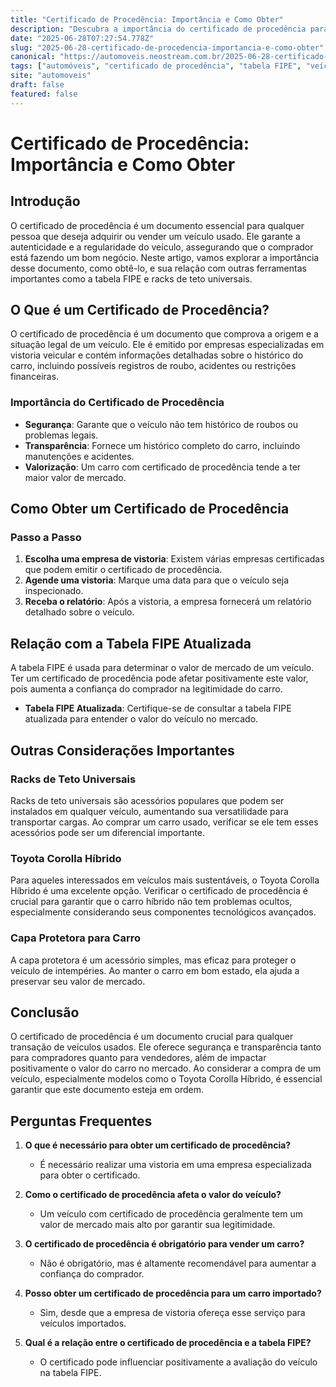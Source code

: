 ```yaml
---
title: "Certificado de Procedência: Importância e Como Obter"
description: "Descubra a importância do certificado de procedência para veículos, como obtê-lo e sua relação com a tabela FIPE atualizada e outros aspectos relevantes."
date: "2025-06-28T07:27:54.778Z"
slug: "2025-06-28-certificado-de-procedencia-importancia-e-como-obter"
canonical: "https://automoveis.neostream.com.br/2025-06-28-certificado-de-procedencia-importancia-e-como-obter"
tags: ["automóveis", "certificado de procedência", "tabela FIPE", "veículos"]
site: "automoveis"
draft: false
featured: false
---
```


# Certificado de Procedência: Importância e Como Obter

## Introdução

O certificado de procedência é um documento essencial para qualquer pessoa que deseja adquirir ou vender um veículo usado. Ele garante a autenticidade e a regularidade do veículo, assegurando que o comprador está fazendo um bom negócio. Neste artigo, vamos explorar a importância desse documento, como obtê-lo, e sua relação com outras ferramentas importantes como a tabela FIPE e racks de teto universais.

## O Que é um Certificado de Procedência?

O certificado de procedência é um documento que comprova a origem e a situação legal de um veículo. Ele é emitido por empresas especializadas em vistoria veicular e contém informações detalhadas sobre o histórico do carro, incluindo possíveis registros de roubo, acidentes ou restrições financeiras.

### Importância do Certificado de Procedência

- **Segurança**: Garante que o veículo não tem histórico de roubos ou problemas legais.
- **Transparência**: Fornece um histórico completo do carro, incluindo manutenções e acidentes.
- **Valorização**: Um carro com certificado de procedência tende a ter maior valor de mercado.

## Como Obter um Certificado de Procedência

### Passo a Passo

1. **Escolha uma empresa de vistoria**: Existem várias empresas certificadas que podem emitir o certificado de procedência.
2. **Agende uma vistoria**: Marque uma data para que o veículo seja inspecionado.
3. **Receba o relatório**: Após a vistoria, a empresa fornecerá um relatório detalhado sobre o veículo.

## Relação com a Tabela FIPE Atualizada

A tabela FIPE é usada para determinar o valor de mercado de um veículo. Ter um certificado de procedência pode afetar positivamente este valor, pois aumenta a confiança do comprador na legitimidade do carro.

- **Tabela FIPE Atualizada**: Certifique-se de consultar a tabela FIPE atualizada para entender o valor do veículo no mercado.

## Outras Considerações Importantes

### Racks de Teto Universais

Racks de teto universais são acessórios populares que podem ser instalados em qualquer veículo, aumentando sua versatilidade para transportar cargas. Ao comprar um carro usado, verificar se ele tem esses acessórios pode ser um diferencial importante.

### Toyota Corolla Híbrido

Para aqueles interessados em veículos mais sustentáveis, o Toyota Corolla Híbrido é uma excelente opção. Verificar o certificado de procedência é crucial para garantir que o carro híbrido não tem problemas ocultos, especialmente considerando seus componentes tecnológicos avançados.

### Capa Protetora para Carro

A capa protetora é um acessório simples, mas eficaz para proteger o veículo de intempéries. Ao manter o carro em bom estado, ela ajuda a preservar seu valor de mercado.

## Conclusão

O certificado de procedência é um documento crucial para qualquer transação de veículos usados. Ele oferece segurança e transparência tanto para compradores quanto para vendedores, além de impactar positivamente o valor do carro no mercado. Ao considerar a compra de um veículo, especialmente modelos como o Toyota Corolla Híbrido, é essencial garantir que este documento esteja em ordem.

## Perguntas Frequentes

1. **O que é necessário para obter um certificado de procedência?**
   - É necessário realizar uma vistoria em uma empresa especializada para obter o certificado.

2. **Como o certificado de procedência afeta o valor do veículo?**
   - Um veículo com certificado de procedência geralmente tem um valor de mercado mais alto por garantir sua legitimidade.

3. **O certificado de procedência é obrigatório para vender um carro?**
   - Não é obrigatório, mas é altamente recomendável para aumentar a confiança do comprador.

4. **Posso obter um certificado de procedência para um carro importado?**
   - Sim, desde que a empresa de vistoria ofereça esse serviço para veículos importados.

5. **Qual é a relação entre o certificado de procedência e a tabela FIPE?**
   - O certificado pode influenciar positivamente a avaliação do veículo na tabela FIPE.